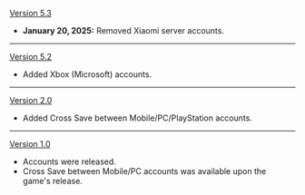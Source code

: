 {{Change History/Header}}
[[Version 5.3]]
* '''January 20, 2025:''' Removed Xiaomi server accounts.
----
[[Version 5.2]]
* Added Xbox (Microsoft) accounts.
----
[[Version 2.0]]
* Added Cross Save between Mobile/PC/PlayStation accounts.
----
[[Version 1.0]]
* Accounts were released.
* Cross Save between Mobile/PC accounts was available upon the game's release.